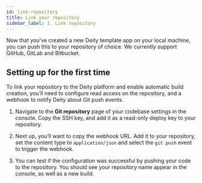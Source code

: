```yaml
---
id: link-repository
title: Link your repository
sidebar_label: 3. Link repository
---
```


Now that you’ve created a new Deity template app on your local machine, you can push this to your repository of choice. We currently support GitHub, GitLab and Bitbucket.

## Setting up for the first time

To link your repository to the Deity platform and enable automatic build creation, you’ll need to configure read access on the repository, and a webhook to notify Deity about Git push events.

1. Navigate to the **Git repository** page of your codebase settings in the console. Copy the SSH key, and add it as a read-only deploy key to your repository.

2. Next up, you’ll want to copy the webhook URL. Add it to your repository, set the content type to `application/json` and select the <code>git push</code> event to trigger the webhook.

3. You can test if the configuration was successful by pushing your code to the repository. You should see your repository name appear in the console, as well as a new build.